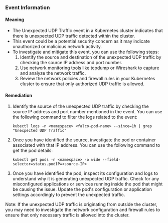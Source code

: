 
### Event Information

#### Meaning

- The Unexpected UDP Traffic event in a Kubernetes cluster indicates that there is unexpected UDP traffic detected within the cluster.
- This event could be a potential security concern as it may indicate unauthorized or malicious network activity.
- To investigate and mitigate this event, you can use the following steps:
  1. Identify the source and destination of the unexpected UDP traffic by checking the source IP address and port number.
  2. Use network monitoring tools like tcpdump or Wireshark to capture and analyze the network traffic.
  3. Review the network policies and firewall rules in your Kubernetes cluster to ensure that only authorized UDP traffic is allowed.

#### Remediation

1. Identify the source of the unexpected UDP traffic by checking the source IP address and port number mentioned in the event. You can use the following command to filter the logs related to the event:
   ```
   kubectl logs -n <namespace> <falco-pod-name> --since=1h | grep "Unexpected UDP Traffic"
   ```

2. Once you have identified the source, investigate the pod or container associated with that IP address. You can use the following command to get the pod details:
   ```
   kubectl get pods -n <namespace> -o wide --field-selector=status.podIP=<source-IP>
   ```

3. Once you have identified the pod, inspect its configuration and logs to understand why it is generating unexpected UDP traffic. Check for any misconfigured applications or services running inside the pod that might be causing the issue. Update the pod's configuration or application settings accordingly to prevent the unexpected traffic.

Note: If the unexpected UDP traffic is originating from outside the cluster, you may need to investigate the network configuration and firewall rules to ensure that only necessary traffic is allowed into the cluster.

